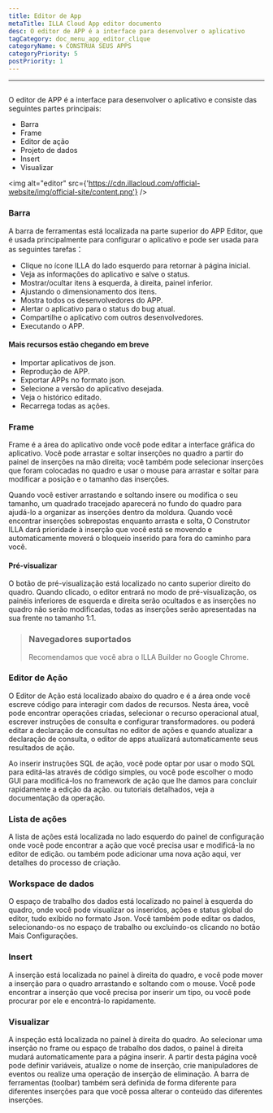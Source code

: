 ```yaml
---
title: Editor de App
metaTitle: ILLA Cloud App editor documento
desc: O editor de APP é a interface para desenvolver o aplicativo
tagCategory: doc_menu_app_editor_clique
categoryName: 🌀 CONSTRUA SEUS APPS
categoryPriority: 5
postPriority: 1
---
```


* * *

## <h2 hidden>Editor de aplicativos</h2>

O editor de APP é a interface para desenvolver o aplicativo e consiste das seguintes partes principais:

-   Barra
-   Frame
-   Editor de ação
-   Projeto de dados
-   Insert
-   Visualizar

<img alt="editor" src={'https://cdn.illacloud.com/official-website/img/official-site/content.png'} />

### Barra

A barra de ferramentas está localizada na parte superior do APP Editor, que é usada principalmente para configurar o aplicativo e pode ser usada para as seguintes tarefas：

-   Clique no ícone ILLA do lado esquerdo para retornar à página inicial.
-   Veja as informações do aplicativo e salve o status.
-   Mostrar/ocultar itens à esquerda, à direita, painel inferior.
-   Ajustando o dimensionamento dos itens.
-   Mostra todos os desenvolvedores do APP.
-   Alertar o aplicativo para o status do bug atual.
-   Compartilhe o aplicativo com outros desenvolvedores.
-   Executando o APP.

#### Mais recursos estão chegando em breve

-   Importar aplicativos de json.
-   Reprodução de APP.
-   Exportar APPs no formato json.
-   Selecione a versão do aplicativo desejada.
-   Veja o histórico editado.
-   Recarrega todas as ações.

[//]: # "[Image]"

### Frame

Frame é a área do aplicativo onde você pode editar a interface gráfica do aplicativo. Você pode arrastar e soltar inserções no quadro a partir do painel de inserções na mão direita; você também pode selecionar inserções que foram colocadas no quadro e usar o mouse para arrastar e soltar para modificar a posição e o tamanho das inserções.

Quando você estiver arrastando e soltando insere ou modifica o seu tamanho, um quadrado tracejado aparecerá no fundo do quadro para ajudá-lo a organizar as inserções dentro da moldura. Quando você encontrar inserções sobrepostas enquanto arrasta e solta, O Construtor ILLA dará prioridade à inserção que você está se movendo e automaticamente moverá o bloqueio inserido para fora do caminho para você.

#### Pré-visualizar

O botão de pré-visualização está localizado no canto superior direito do quadro. Quando clicado, o editor entrará no modo de pré-visualização, os painéis inferiores de esquerda e direita serão ocultados e as inserções no quadro não serão modificadas, todas as inserções serão apresentadas na sua frente no tamanho 1:1.

> ### Navegadores suportados
>
> Recomendamos que você abra o ILLA Builder no Google Chrome.

### Editor de Ação

O Editor de Ação está localizado abaixo do quadro e é a área onde você escreve código para interagir com dados de recursos. Nesta área, você pode encontrar operações criadas, selecionar o recurso operacional atual, escrever instruções de consulta e configurar transformadores. ou poderá editar a declaração de consultas no editor de ações e quando atualizar a declaração de consulta, o editor de apps atualizará automaticamente seus resultados de ação.

Ao inserir instruções SQL de ação, você pode optar por usar o modo SQL para editá-las através de código simples, ou você pode escolher o modo GUI para modificá-los no framework de ação que lhe damos para concluir rapidamente a edição da ação. ou tutoriais detalhados, veja a documentação da operação.

### Lista de ações

A lista de ações está localizada no lado esquerdo do painel de configuração onde você pode encontrar a ação que você precisa usar e modificá-la no editor de edição. ou também pode adicionar uma nova ação aqui, ver detalhes do processo de criação.

### Workspace de dados

O espaço de trabalho dos dados está localizado no painel à esquerda do quadro, onde você pode visualizar os inseridos, ações e status global do editor, tudo exibido no formato Json. Você também pode editar os dados, selecionando-os no espaço de trabalho ou excluindo-os clicando no botão Mais Configurações.

### Insert

A inserção está localizada no painel à direita do quadro, e você pode mover a inserção para o quadro arrastando e soltando com o mouse. Você pode encontrar a inserção que você precisa por inserir um tipo, ou você pode procurar por ele e encontrá-lo rapidamente.

[//]: # "[Image]"

### Visualizar

A inspeção está localizada no painel à direita do quadro. Ao selecionar uma inserção no frame ou espaço de trabalho dos dados, o painel à direita mudará automaticamente para a página inserir. A partir desta página você pode definir variáveis, atualize o nome de inserção, crie manipuladores de eventos ou realize uma operação de inserção de eliminação. A barra de ferramentas (toolbar) também será definida de forma diferente para diferentes inserções para que você possa alterar o conteúdo das diferentes inserções.
